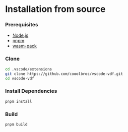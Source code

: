 
# Installation from source

### Prerequisites

 - [Node.js](https://nodejs.org)
 - [pnpm](https://pnpm.io)
 - [wasm-pack](https://rustwasm.github.io/wasm-pack)

<Steps>

### Clone

```sh
cd .vscode/extensions
git clone https://github.com/cooolbros/vscode-vdf.git
cd vscode-vdf
```

### Install Dependencies

```sh
pnpm install
```

### Build

```bash
pnpm build
```

</Steps>
